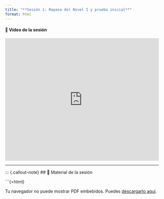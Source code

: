 ```yaml
---
title: "**Sesión 1: Repaso del Nivel I y prueba inicial**"
format: html
---
```


#### 🎥 Vídeo de la sesión

<iframe width="100%" height="400" src="https://www.youtube.com/embed/fbehQgXTZ30" frameborder="0" allowfullscreen></iframe>

---

::: {.callout-note}
## 📎 Material de la sesión



```{=html}
<object data="CLASE-1-REPASO-NIVEL -1.pdf" type="application/pdf" width="100%" height="800px" style="min-height:100vh;">
  <p>Tu navegador no puede mostrar PDF embebidos. Puedes <a href="CLASE-1-REPASO-NIVEL -1.pdf" target="_blank">descargarlo aquí</a>.</p>
</object>
